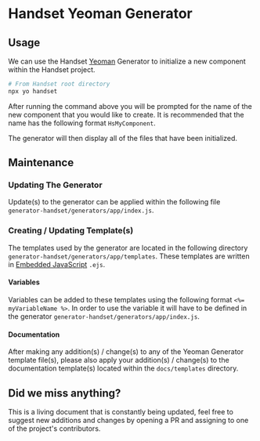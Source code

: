 
<Meta title="Docs/Component Driven Development/Yeoman Generator" />

# Handset Yeoman Generator

## Usage

We can use the Handset [Yeoman](https://yeoman.io/) Generator to initialize a new component within the Handset project.

```bash
# From Handset root directory
npx yo handset
```

After running the command above you will be prompted for the name of the new component that you would like to create. It
is recommended that the name has the following format `HsMyComponent`.

The generator will then display all of the files that have been initialized.

## Maintenance

### Updating The Generator

Update(s) to the generator can be applied within the following file `generator-handset/generators/app/index.js`.

### Creating / Updating Template(s)

The templates used by the generator are located in the following directory `generator-handset/generators/app/templates`.
These templates are written in [Embedded JavaScript](https://ejs.co/) `.ejs`.

#### Variables

Variables can be added to these templates using the following format `<%= myVariableName %>`. In order to use the
variable it will have to be defined in the generator `generator-handset/generators/app/index.js`.

#### Documentation

After making any addition(s) / change(s) to any of the Yeoman Generator template file(s), please also apply your
addition(s) / change(s) to the documentation template(s) located within the `docs/templates` directory.

## Did we miss anything?

This is a living document that is constantly being updated, feel free to suggest new additions and changes by opening
a PR and assigning to one of the project's contributors.

